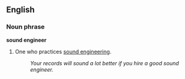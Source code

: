 ==English==

===Noun phrase===
'''sound engineer'''

# One who practices [[sound engineering]].
#: ''Your records will sound a lot better if you hire a good sound engineer.''